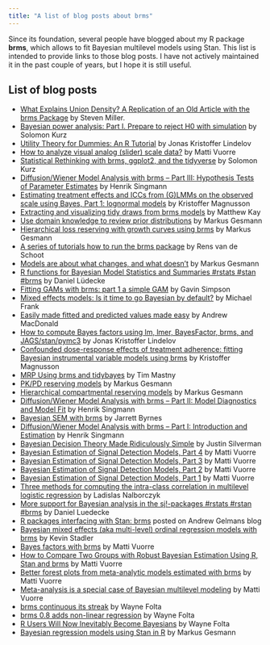 ```yaml
---
title: "A list of blog posts about brms"
---
```


Since its foundation, several people have blogged about my R package **brms**, which allows to fit Bayesian multilevel models using Stan. This list is intended to provide links to those blog posts. I have not actively maintained it in the past couple of years, but I hope it is still useful. 

## List of blog posts

-   [What Explains Union Density? A Replication of an Old Article with the brms Package](http://svmiller.com/blog/2019/08/what-explains-union-density-brms-replication/) by Steven Miller.
-   [Bayesian power analysis: Part I. Prepare to reject H0 with simulation](https://solomonkurz.netlify.com/post/bayesian-power-analysis-part-i/) by Solomon Kurz
-   [Utility Theory for Dummies: An R Tutorial](https://lindeloev.github.io/utility-theory/) by Jonas Kristoffer Lindelov
-   [How to analyze visual analog (slider) scale data?](https://vuorre.netlify.com/post/2019/02/18/analyze-analog-scale-ratings-with-zero-one-inflated-beta-models/) by Matti Vuorre
-   [Statistical Rethinking with brms, ggplot2, and the tidyverse](https://bookdown.org/connect/#/apps/1850/access) by Solomon Kurz
-   [Diffusion/Wiener Model Analysis with brms -- Part III: Hypothesis Tests of Parameter Estimates](http://singmann.org/wiener-model-analysis-with-brms-part-iii/) by Henrik Singmann
-   [Estimating treatment effects and ICCs from (G)LMMs on the observed scale using Bayes, Part 1: lognormal models](http://rpsychologist.com/GLMM-part1-lognormal) by Kristoffer Magnusson
-   [Extracting and visualizing tidy draws from brms models](http://mjskay.github.io/tidybayes/articles/tidy-brms.html#ordinal-models) by Matthew Kay
-   [Use domain knowledge to review prior distributions](https://magesblog.com/post/2018-08-02-use-domain-knowledge-to-review-prior-predictive-distributions/) by Markus Gesmann
-   [Hierarchical loss reserving with growth curves using brms](https://magesblog.com/post/2018-07-15-hierarchical-loss-reserving-with-growth-cruves-using-brms/) by Markus Gesmann
-   [A series of tutorials how to run the brms package](https://www.rensvandeschoot.com/tutorials/brms/) by Rens van de Schoot
-   [Models are about what changes, and what doesn't](https://magesblog.com/post/modelling-change/) by Markus Gesmann
-   [R functions for Bayesian Model Statistics and Summaries #rstats #stan #brms](https://strengejacke.wordpress.com/2018/06/06/r-functions-for-bayesian-model-statistics-and-summaries-rstats-stan-brms/) by Daniel Lüdecke
-   [Fitting GAMs with brms: part 1 a simple GAM](https://www.fromthebottomoftheheap.net/2018/04/21/fitting-gams-with-brms/) by Gavin Simpson
-   [Mixed effects models: Is it time to go Bayesian by default?](http://babieslearninglanguage.blogspot.de/2018/02/mixed-effects-models-is-it-time-to-go.html) by Michael Frank
-   [Easily made fitted and predicted values made easy](http://thestudyofthehousehold.com/2018/02/13/2018-02-13-easily-made-fitted-and-predicted-values-made-easy/index.html) by Andrew MacDonald
-   [How to compute Bayes factors using lm, lmer, BayesFactor, brms, and JAGS/stan/pymc3](https://rpubs.com/lindeloev/bayes_factors) by Jonas Kristoffer Lindelov
-   [Confounded dose-response effects of treatment adherence: fitting Bayesian instrumental variable models using brms](http://rpsychologist.com/adherence-analysis-IV-brms) by Kristoffer Magnusson
-   [MRP Using brms and tidybayes](https://timmastny.rbind.io/blog/multilevel-mrp-tidybayes-brms-stan/) by Tim Mastny
-   [PK/PD reserving models](https://magesblog.com/post/2018-01-30-pkpd-reserving-models/) by Markus Gesmann
-   [Hierarchical compartmental reserving models](https://magesblog.com/post/hierarchical-compartmental-reserving-models/) by Markus Gesmann
-   [Diffusion/Wiener Model Analysis with brms -- Part II: Model Diagnostics and Model Fit](http://singmann.org/wiener-model-analysis-with-brms-part-ii/) by Henrik Singmann
-   [Bayesian SEM with brms](http://www.imachordata.com/bayesian-sem-with-brms/) by Jarrett Byrnes
-   [Diffusion/Wiener Model Analysis with brms -- Part I: Introduction and Estimation](http://singmann.org/wiener-model-analysis-with-brms-part-i/) by Henrik Singmann
-   [Bayesian Decision Theory Made Ridiculously Simple](http://www.statsathome.com/2017/10/12/bayesian-decision-theory-made-ridiculously-simple/) by Justin Silverman
-   [Bayesian Estimation of Signal Detection Models, Part 4](https://vuorre.netlify.com/post/2017/10/30/bayesian-estimation-of-signal-detection-theory-models-part-4/) by Matti Vuorre
-   [Bayesian Estimation of Signal Detection Models, Part 3](https://vuorre.netlify.com/post/2017/10/16/bayesian-estimation-of-signal-detection-theory-models-part-3/) by Matti Vuorre
-   [Bayesian Estimation of Signal Detection Models, Part 2](https://vuorre.netlify.com/post/2017/10/12/bayesian-estimation-of-signal-detection-theory-models-part-2/) by Matti Vuorre
-   [Bayesian Estimation of Signal Detection Models, Part 1](https://vuorre.netlify.com/post/2017/10/09/bayesian-estimation-of-signal-detection-theory-models-part-1/) by Matti Vuorre
-   [Three methods for computing the intra-class correlation in multilevel logistic regression](http://www.barelysignificant.com/post/icc/) by Ladislas Nalborczyk
-   [More support for Bayesian analysis in the sj!-packages #rstats #rstan #brms](https://strengejacke.wordpress.com/2017/10/11/more-support-for-bayesian-analysis-in-the-sj-packages-rstats-rstan-brms/) by Daniel Luedecke
-   [R packages interfacing with Stan: brms](http://andrewgelman.com/2017/01/10/r-packages-interfacing-stan-brms/) posted on Andrew Gelmans blog
-   [Bayesian mixed effects (aka multi-level) ordinal regression models with brms](http://kevinstadler.github.io/blog/bayesian-ordinal-regression-with-random-effects-using-brms/) by Kevin Stadler
-   [Bayes factors with brms](https://vuorre.netlify.com/post/2017/03/21/bayes-factors-with-brms/) by Matti Vuorre
-   [How to Compare Two Groups with Robust Bayesian Estimation Using R, Stan and brms](https://vuorre.netlify.com/post/2017/01/02/how-to-compare-two-groups-with-robust-bayesian-estimation-using-r-stan-and-brms/) by Matti Vuorre
-   [Better forest plots from meta-analytic models estimated with brms](https://vuorre.netlify.com/post/2017/01/19/better-forest-plots-from-meta-analytic-models-estimated-with-brms/) by Matti Vuorre
-   [Meta-analysis is a special case of Bayesian multilevel modeling](https://vuorre.netlify.com/post/2016/09/29/meta-analysis-is-a-special-case-of-bayesian-multilevel-modeling/) by Matti Vuorre
-   [brms continuous its streak](https://thinkinator.com/2016/11/20/brms-continues-its-streak/) by Wayne Folta
-   [brms 0.8 adds non-linear regression](https://thinkinator.com/2016/02/17/brms-0-8-adds-non-linear-regression/) by Wayne Folta
-   [R Users Will Now Inevitably Become Bayesians](https://thinkinator.com/2016/01/12/r-users-will-now-inevitably-become-bayesians/) by Wayne Folta
-   [Bayesian regression models using Stan in R](http://www.magesblog.com/2015/09/bayesian-regression-models-using-stan.html) by Markus Gesmann
